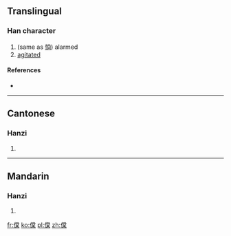 ==Translingual==

===Han character===
{{Han char|rn=9|rad=人|as=12|sn=14|four=|canj=人火月木 (OFBD)}}

# (same as [[惝]]) alarmed
# [[agitated]]

====References====
* {{Han ref|kx=0117.220|hdz=10219.030|uh=3489|ud=13449}}

----

==Cantonese==

===Hanzi===
{{yue-hanzi|jyut=|y=tong2}}

# {{defn|lang=yue|sort=人12}}

----

==Mandarin==

===Hanzi===
{{cmn-hanzi|pin=[[tǎng]] ([[tang3]])|wg=t'ang<sup>3</sup>}}

# {{defn|lang=cmn|sort=人12}}

[[fr:㒉]]
[[ko:㒉]]
[[pl:㒉]]
[[zh:㒉]]